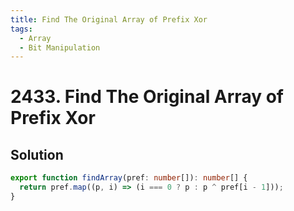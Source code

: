 ```yaml
---
title: Find The Original Array of Prefix Xor
tags:
  - Array
  - Bit Manipulation
---
```


# 2433. Find The Original Array of Prefix Xor

<Badges>
  <LevelBadge level="medium" />
  <TopicBadge name="Array" slug="array" />
  <TopicBadge name="Bit Manipulation" slug="bit-manipulation" />
</Badges>

## Solution

```typescript filename="solution.ts" copy
export function findArray(pref: number[]): number[] {
  return pref.map((p, i) => (i === 0 ? p : p ^ pref[i - 1]));
}
```

<ProblemLink
  codingSite="leetcode"
  href="https://leetcode.com/problems/find-the-original-array-of-prefix-xor"
  title="Find The Original Array of Prefix Xor"
/>

